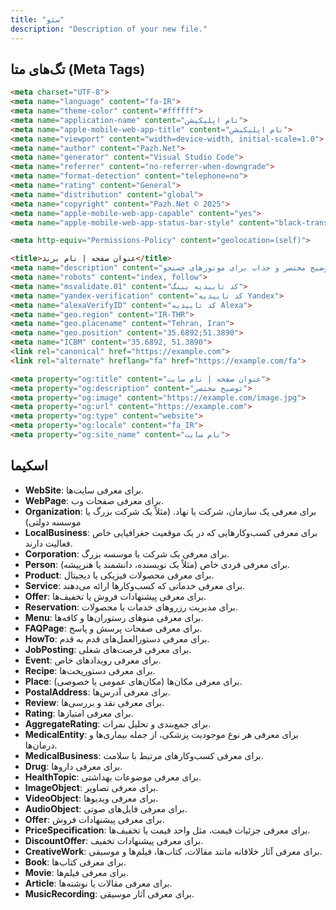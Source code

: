 ```yaml
---
title: "سئو"
description: "Description of your new file."
---
```


## تگ‌های متا (Meta Tags)

<CodeGroup>

```html filename
<meta charset="UTF-8">
<meta name="language" content="fa-IR">
<meta name="theme-color" content="#ffffff">
<meta name="application-name" content="نام اپلیکیشن">
<meta name="apple-mobile-web-app-title" content="نام اپلیکیشن">
<meta name="viewport" content="width=device-width, initial-scale=1.0">
<meta name="author" content="Pazh.Net">
<meta name="generator" content="Visual Studio Code">
<meta name="referrer" content="no-referrer-when-downgrade">
<meta name="format-detection" content="telephone=no">
<meta name="rating" content="General">
<meta name="distribution" content="global">
<meta name="copyright" content="Pazh.Net © 2025">
<meta name="apple-mobile-web-app-capable" content="yes">
<meta name="apple-mobile-web-app-status-bar-style" content="black-translucent">

<meta http-equiv="Permissions-Policy" content="geolocation=(self)">

<title>عنوان صفحه | نام برند</title>
<meta name="description" content="توضیح مختصر و جذاب برای موتورهای جستجو.">
<meta name="robots" content="index, follow">
<meta name="msvalidate.01" content="کد تاییدیه بینگ">
<meta name="yandex-verification" content="کد تاییدیه Yandex">
<meta name="alexaVerifyID" content="کد تاییدیه Alexa">
<meta name="geo.region" content="IR-THR">
<meta name="geo.placename" content="Tehran, Iran">
<meta name="geo.position" content="35.6892;51.3890">
<meta name="ICBM" content="35.6892, 51.3890">
<link rel="canonical" href="https://example.com">
<link rel="alternate" hreflang="fa" href="https://example.com/fa">

<meta property="og:title" content="عنوان صفحه | نام سایت">
<meta property="og:description" content="توضیح مختصر">
<meta property="og:image" content="https://example.com/image.jpg">
<meta property="og:url" content="https://example.com">
<meta property="og:type" content="website">
<meta property="og:locale" content="fa_IR">
<meta property="og:site_name" content="نام سایت">
```

</CodeGroup>

## اسکیما

- **WebSite**: برای معرفی سایت‌ها.
- **WebPage**: برای معرفی صفحات وب.
- **Organization**: برای معرفی یک سازمان، شرکت یا نهاد. (مثلاً یک شرکت بزرگ یا موسسه دولتی)
- **LocalBusiness**: برای معرفی کسب‌وکارهایی که در یک موقعیت جغرافیایی خاص فعالیت دارند.
- **Corporation**: برای معرفی یک شرکت یا موسسه بزرگ.
- **Person**: برای معرفی فردی خاص (مثلاً یک نویسنده، دانشمند یا هنرپیشه).
- **Product**: برای معرفی محصولات فیزیکی یا دیجیتال.
- **Service**: برای معرفی خدماتی که کسب‌وکارها ارائه می‌دهند.
- **Offer**: برای معرفی پیشنهادات فروش یا تخفیف‌ها.
- **Reservation**: برای مدیریت رزروهای خدمات یا محصولات.
- **Menu**: برای معرفی منوهای رستوران‌ها و کافه‌ها.
- **FAQPage**: برای معرفی صفحات پرسش و پاسخ.
- **HowTo**: برای معرفی دستورالعمل‌های قدم به قدم.
- **JobPosting**: برای معرفی فرصت‌های شغلی.
- **Event**: برای معرفی رویدادهای خاص.
- **Recipe**: برای معرفی دستورپخت‌ها.
- **Place**: برای معرفی مکان‌ها (مکان‌های عمومی یا خصوصی).
- **PostalAddress**: برای معرفی آدرس‌ها.
- **Review**: برای معرفی نقد و بررسی‌ها.
- **Rating**: برای معرفی امتیازها.
- **AggregateRating**: برای جمع‌بندی و تحلیل نمرات.
- **MedicalEntity**: برای معرفی هر نوع موجودیت پزشکی، از جمله بیماری‌ها و درمان‌ها.
- **MedicalBusiness**: برای معرفی کسب‌وکارهای مرتبط با سلامت.
- **Drug**: برای معرفی داروها.
- **HealthTopic**: برای معرفی موضوعات بهداشتی.
- **ImageObject**: برای معرفی تصاویر.
- **VideoObject**: برای معرفی ویدیوها.
- **AudioObject**: برای معرفی فایل‌های صوتی.
- **Offer**: برای معرفی پیشنهادات فروش.
- **PriceSpecification**: برای معرفی جزئیات قیمت، مثل واحد قیمت یا تخفیف‌ها.
- **DiscountOffer**: برای معرفی پیشنهادات تخفیف.
- **CreativeWork**: برای معرفی آثار خلاقانه مانند مقالات، کتاب‌ها، فیلم‌ها و موسیقی.
- **Book**: برای معرفی کتاب‌ها.
- **Movie**: برای معرفی فیلم‌ها.
- **Article**: برای معرفی مقالات یا نوشته‌ها.
- **MusicRecording**: برای معرفی آثار موسیقی.
